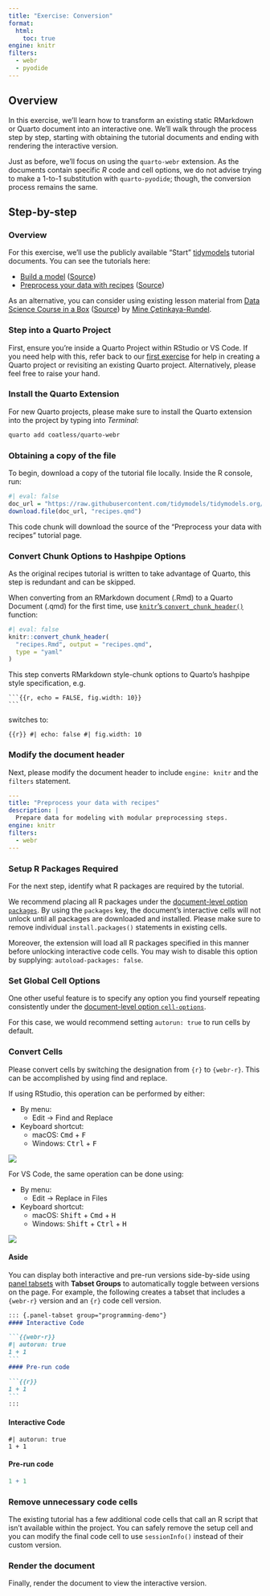 ```yaml
---
title: "Exercise: Conversion"
format: 
  html:
    toc: true
engine: knitr
filters:
  - webr
  - pyodide
---
```


## Overview

In this exercise, we'll learn how to transform an existing static RMarkdown or Quarto document into an interactive one. We'll walk through the process step by step, starting with obtaining the tutorial documents and ending with rendering the interactive version.

Just as before, we'll focus on using the `quarto-webr` extension. As the documents contain specific _R_ code and cell options, we do not advise trying to make a 1-to-1 substitution with `quarto-pyodide`; though, the conversion process remains the same.

## Step-by-step

### Overview

For this exercise, we'll use the publicly available "Start" [tidymodels](https://www.tidymodels.org/start/) tutorial documents. You can see the tutorials here:

- [Build a model](https://www.tidymodels.org/start/models) ([Source](
https://github.com/tidymodels/tidymodels.org/blob/main/start/recipes/index.qmd))
- [Preprocess your data with recipes](https://www.tidymodels.org/start/recipes) ([Source]((https://github.com/tidymodels/tidymodels.org/blob/main/start/recipes/index.qmd)))

As an alternative, you can consider using existing lesson material from [Data Science Course in a Box](https://datasciencebox.org/) ([Source](https://github.com/tidyverse/datascience-box)) by [Mine Çetinkaya-Rundel](https://mine-cr.com/). 

### Step into a Quarto Project

First, ensure you're inside a Quarto Project within RStudio or VS Code. If you need help with this, refer back to our [first exercise](day02a-create-and-publish-rstudio.qmd) for help in creating a Quarto project or revisiting an existing Quarto project. Alternatively, please feel free to raise your hand.

### Install the Quarto Extension

For new Quarto projects, please make sure to install the Quarto extension into the project by typing into *Terminal*:

```sh
quarto add coatless/quarto-webr
```

### Obtaining a copy of the file

To begin, download a copy of the tutorial file locally. Inside the R console, run:

```r
#| eval: false
doc_url = "https://raw.githubusercontent.com/tidymodels/tidymodels.org/main/start/recipes/index.qmd"
download.file(doc_url, "recipes.qmd")
```

This code chunk will download the source of the "Preprocess your data with recipes" tutorial page. 

### Convert Chunk Options to Hashpipe Options

:::{.callout-note}
As the original recipes tutorial is written to take advantage of Quarto, this step is redundant and can be skipped.
:::

When converting from an RMarkdown document (.Rmd) to a Quarto Document (.qmd) for the first time, use [`knitr`'s `convert_chunk_header()`](https://search.r-project.org/CRAN/refmans/knitr/html/convert_chunk_header.html) function:

```r
#| eval: false
knitr::convert_chunk_header(
  "recipes.Rmd", output = "recipes.qmd",
  type = "yaml"
)
```


This step converts RMarkdown style-chunk options to Quarto's hashpipe style specification, e.g. 

````
```{{r, echo = FALSE, fig.width: 10}}
```
````

switches to: 

```{{r}}
#| echo: false
#| fig.width: 10
```

### Modify the document header

Next, please modify the document header to include `engine: knitr` and the `filters` statement.

```yaml
---
title: "Preprocess your data with recipes"
description: | 
  Prepare data for modeling with modular preprocessing steps.
engine: knitr
filters:
  - webr
---
```

### Setup R Packages Required

For the next step, identify what R packages are required by the tutorial.

We recommend placing all R packages under the [document-level option `packages`](https://quarto-webr.thecoatlessprofessor.com/qwebr-meta-options.html#packages). By using the `packages` key, the document's interactive cells will not unlock until all packages are downloaded and installed. Please make sure to remove individual `install.packages()` statements in existing cells.

Moreover, the extension will load all R packages specified in this manner before unlocking interactive code cells. You may wish to disable this option by supplying: `autoload-packages: false`.

### Set Global Cell Options

One other useful feature is to specify any option you find yourself repeating consistently under the
[document-level option `cell-options`](https://quarto-webr.thecoatlessprofessor.com/qwebr-meta-options.html#cell-options).

For this case, we would recommend setting `autorun: true` to run cells by default.


### Convert Cells

Please convert cells by switching the designation from `{r}` to `{webr-r}`. This can be accomplished by using find and replace. 

If using RStudio, this operation can be performed by either: 

- By menu: 
  - Edit -> Find and Replace
- Keyboard shortcut: 
  - macOS: <kbd>Cmd</kbd> + <kbd>F</kbd>
  - Windows: <kbd>Ctrl</kbd> + <kbd>F</kbd>

![](assets/conversion/rstudio-convert-code-cells.png){fig-alt="Find and replace open in RStudio"}

For VS Code, the same operation can be done using:

- By menu: 
  - Edit -> Replace in Files
- Keyboard shortcut: 
  - macOS: <kbd>Shift</kbd> + <kbd>Cmd</kbd> + <kbd>H</kbd>
  - Windows: <kbd>Shift</kbd> + <kbd>Ctrl</kbd> + <kbd>H</kbd>

![](assets/conversion/vs-code-convert-code-cells.png){fig-alt="Find and replace open in VS Code"}

#### Aside

You can display both interactive and pre-run versions side-by-side using [panel tabsets](https://quarto.org/docs/output-formats/html-basics.html#tabsets) with **Tabset Groups** to automatically toggle between versions on the page. For example, the following creates a tabset that includes a `{webr-r}` version and an `{r}` code cell version.

````md
::: {.panel-tabset group="programming-demo"}
#### Interactive Code

```{{webr-r}}
#| autorun: true
1 + 1
```
#### Pre-run code

```{{r}}
1 + 1
```
:::
````

::: {.panel-tabset group="programming-demo"}
#### Interactive Code

```webr-r
#| autorun: true
1 + 1
```
#### Pre-run code

```r
1 + 1
```
:::

### Remove unnecessary code cells

The existing tutorial has a few additional code cells that call an R script that isn't available within the project. You can safely remove the setup cell and you can modify the final code cell to use `sessionInfo()` instead of their custom version.

### Render the document

Finally, render the document to view the interactive version.
